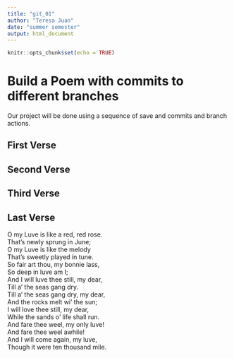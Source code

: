 ```yaml
---
title: "git_01"
author: "Teresa Juan"
date: "summer semester"
output: html_document
---
```


```r
knitr::opts_chunk$set(echo = TRUE)
```
# Build a Poem with commits to different branches
Our project will be done using a sequence of save and commits and branch actions.
<!-- Do not modify or change any text in "!--" bracketed areas such as this --- these are instructions to
you, if you change any of this the git program will notice it and compromise your git merging strategy !-->

## First Verse 
<!--Put the first five lines of a poem by Lewis Carrol in this section!-->

## Second Verse
<!--Put the first five lines of a poem by Robert Frost here!-->

## Third Verse
<!--Put the first two verses of The Walrus and the Carpenter here!-->

## Last Verse
<!--Put a short poem of your choice 8-20 lines,here!-->

O my Luve is like a red, red rose.   
   That’s newly sprung in June;    
O my Luve is like the melody    
   That’s sweetly played in tune.   
So fair art thou, my bonnie lass,    
   So deep in luve am I;    
And I will luve thee still, my dear,    
   Till a’ the seas gang dry.    
Till a’ the seas gang dry, my dear,    
   And the rocks melt wi’ the sun;    
I will love thee still, my dear,    
   While the sands o’ life shall run.    
And fare thee weel, my only luve!    
   And fare thee weel awhile!    
And I will come again, my luve,    
   Though it were ten thousand mile.  
   